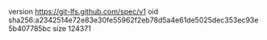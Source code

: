 version https://git-lfs.github.com/spec/v1
oid sha256:a2342514e72e83e30fe55962f2eb78d5a4e61de5025dec353ec93e5b407785bc
size 124371
